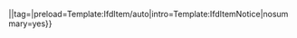 {{NewEditSection|Wikipedia:檔案存廢討論/記錄/{{#time:Y/m/d}}|{{{1|提報新-{A{{!}}zh-hans:文件; zh-hant:檔案;}-}}}|tag={{lan|zh-hans=按此提报存废讨论|zh-hant=按此提報存廢討論}}|preload=Template:IfdItem/auto{{lan|zh-hans=/zh-hans}}|intro=Template:IfdItemNotice|nosummary=yes}}<noinclude>
{{doc}}</noinclude>